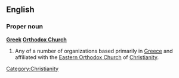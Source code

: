 ==English==
===Proper noun===
{{wikipedia}}
'''[[Greek]] [[Orthodox Church]]'''
#Any of a number of organizations based primarily in [[Greece]] and affiliated with the [[Eastern Orthodox Church]] of [[Christianity]].

[[Category:Christianity]]